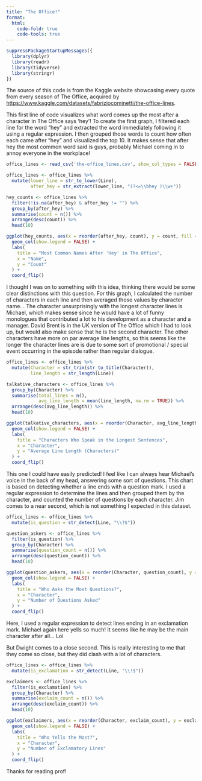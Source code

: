 ```yaml
---
title: "The Office!"
format:
  html:
    code-fold: true
    code-tools: true
---
```


```r
suppressPackageStartupMessages({
  library(dplyr)
  library(readr)
  library(tidyverse)
  library(stringr)
})

```

The source of this code is from the Kaggle website showcasing every quote from every season of The Office, acquired by <https://www.kaggle.com/datasets/fabriziocominetti/the-office-lines>.

This first line of code visualizes what word comes up the most after a character in The Office says 'hey'! To create the first graph, I filtered each line for the word "hey" and extracted the word immediately following it using a regular expression. I then grouped those words to count how often each came after "hey" and visualized the top 10. It makes sense that after hey the most common word said is guys, probably Michael coming in to annoy everyone in the workplace!

```r

office_lines <- read_csv('the-office_lines.csv', show_col_types = FALSE)

office_lines <- office_lines %>%
  mutate(lower_line = str_to_lower(Line),
         after_hey = str_extract(lower_line, "(?<=\\bhey )\\w+"))  

hey_counts <- office_lines %>%
  filter(!is.na(after_hey) & after_hey != "") %>%
  group_by(after_hey) %>%
  summarise(count = n()) %>%
  arrange(desc(count)) %>%  
  head(10)

ggplot(hey_counts, aes(x = reorder(after_hey, count), y = count, fill = after_hey)) +
  geom_col(show.legend = FALSE) +
  labs(
    title = "Most Common Names After 'Hey' in The Office",
    x = "Name",
    y = "Count"
  ) +
  coord_flip() 

```

I thought I was on to something with this idea, thinking there would be some clear distinctions with this question. For this graph, I calculated the number of characters in each line and then averaged those values by character name. . The character unsurprisingly with the longest character lines is Michael, which makes sense since he would have a lot of funny monologues that contributed a lot to his development as a character and a manager. David Brent is in the UK version of The Office which I had to look up, but would also make sense that he is the second character. The other characters have more on par average line lengths, so this seems like the longer the character lines are is due to some sort of promotional / special event occurring in the episode rather than regular dialogue.

```r
office_lines <- office_lines %>%
  mutate(Character = str_trim(str_to_title(Character)),  
         line_length = str_length(Line)) 

talkative_characters <- office_lines %>%
  group_by(Character) %>%
  summarise(total_lines = n(),  
            avg_line_length = mean(line_length, na.rm = TRUE)) %>%
  arrange(desc(avg_line_length)) %>%
  head(10)

ggplot(talkative_characters, aes(x = reorder(Character, avg_line_length), y = avg_line_length, fill = Character)) +
  geom_col(show.legend = FALSE) +
  labs(
    title = "Characters Who Speak in the Longest Sentences",
    x = "Character",
    y = "Average Line Length (Characters)"
  ) +
  coord_flip()

```

This one I could have easily predicted! I feel like I can always hear Michael's voice in the back of my head, answering some sort of questions. This chart is based on detecting whether a line ends with a question mark. I used a regular expression to determine the lines and then grouped them by the character, and counted the number of questions by each character. Jim comes to a near second, which is not something I expected in this dataset.

```r

office_lines <- office_lines %>%
  mutate(is_question = str_detect(Line, "\\?$")) 

question_askers <- office_lines %>%
  filter(is_question) %>%
  group_by(Character) %>%
  summarise(question_count = n()) %>%
  arrange(desc(question_count)) %>% 
  head(10) 

ggplot(question_askers, aes(x = reorder(Character, question_count), y = question_count, fill = Character)) +
  geom_col(show.legend = FALSE) +
  labs(
    title = "Who Asks the Most Questions?",
    x = "Character",
    y = "Number of Questions Asked"
  ) +
  coord_flip()  

```

Here, I used a regular expression to detect lines ending in an exclamation mark. Michael again here yells so much! It seems like he may be the main character after all... Lol

But Dwight comes to a close second. This is really interesting to me that they come so close, but they did clash with a lot of characters.

```r
office_lines <- office_lines %>%
  mutate(is_exclamation = str_detect(Line, "\\!$"))

exclaimers <- office_lines %>%
  filter(is_exclamation) %>%
  group_by(Character) %>%
  summarise(exclaim_count = n()) %>%
  arrange(desc(exclaim_count)) %>%
  head(10)

ggplot(exclaimers, aes(x = reorder(Character, exclaim_count), y = exclaim_count, fill = Character)) +
  geom_col(show.legend = FALSE) +
  labs(
    title = "Who Yells the Most?",
    x = "Character",
    y = "Number of Exclamatory Lines"
  ) +
  coord_flip()

```

Thanks for reading prof!
